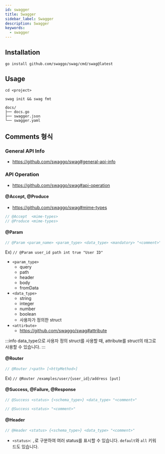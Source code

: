 ```yaml
---
id: swagger
title: Swagger
sidebar_label: Swagger
description: Swagger
keywords:
  - swagger
---
```


## Installation

```shell
go install github.com/swaggo/swag/cmd/swag@latest
```

## Usage

```shell
cd <project>
```

```shell
swag init && swag fmt
```

```shell
docs/
├── docs.go
├── swagger.json
└── swagger.yaml
```

## Comments 형식

### General API Info

- https://github.com/swaggo/swag#general-api-info

### API Operation

- https://github.com/swaggo/swag#api-operation

#### @Accept, @Produce

- https://github.com/swaggo/swag#mime-types

```go
// @Accept  <mime-types>
// @Produce <mime-types>
```

#### @Param

```go
// @Param <param_name> <param_type> <data_type> <mandatory> "<comment>" [<attribute>]
```

Ex) `// @Param user_id path int true "User ID"`

- `<param_type>`
  - query
  - path
  - header
  - body
  - fromData
- `<data_type>`
  - string
  - integer
  - number
  - boolean
  - 사용자가 정의한 struct
- `<attirbute>`
  - https://github.com/swaggo/swag#attribute

:::info
data_type으로 사용자 정의 struct를 사용할 때, attribute를 struct의 태그로 사용할 수 있습니다.
:::

#### @Router

```go
// @Router /<path> [<httpMethod>]
```

Ex) `// @Router /examples/user/{user_id}/address [put]`

#### @Success, @Failure, @Response

```go
// @Success <status> {<schema_type>} <data_type> "<comment>"
```

```go
// @Success <status> "<comment>"
```

#### @Header

```go
// @Header <status> {<schema_type>} <data_type> "<comment>"
```

- `<status>`: `,`로 구분하여 여러 status를 표시할 수 있습니다. `default`와 `all` 키워드도 있습니다.

